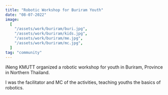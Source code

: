 ```yaml
---
title: "Robotic Workshop for Buriram Youth"
date: "08-07-2022"
image:
  [
    "/assets/work/buriram/buri.jpg",
    "/assets/work/buriram/kids.jpg",
    "/assets/work/buriram/me.jpg",
    "/assets/work/buriram/mc.jpg",
  ]
tag: "community"
---
```


iNeng KMUTT organized a robotic workshop for youth in Buriram, Province in Northern Thailand.

I was the facilitator and MC of the activities, teaching youths the basics of robotics.

